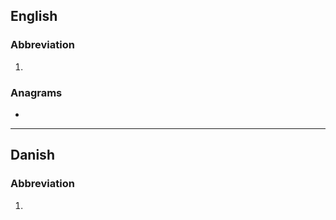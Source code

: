 ==English==

===Abbreviation===
{{rfc-header|Abbreviation}}
{{en-abbr}}

# {{abbreviation of|Sanskrit|lang=en}}

===Anagrams===
* {{l|en|tsk}}

----

==Danish==

===Abbreviation===
{{head|da|abbreviation}}

# {{abbreviation of|Sankt|lang=da}} {{l|en|St}}